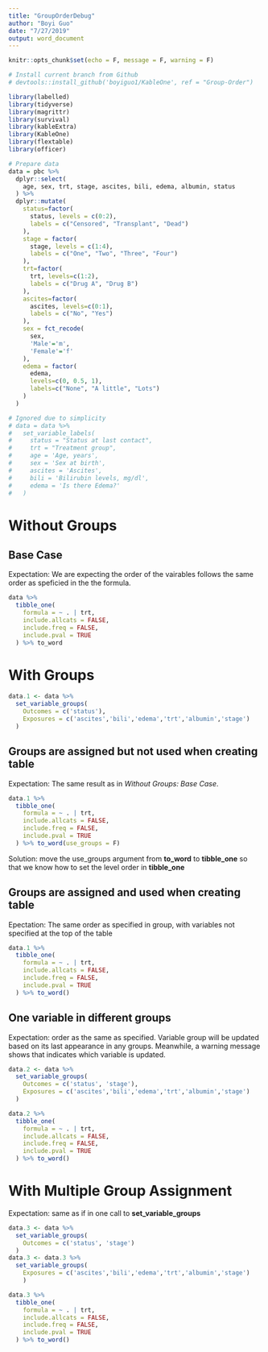 ```yaml
---
title: "GroupOrderDebug"
author: "Boyi Guo"
date: "7/27/2019"
output: word_document
---
```


```r
knitr::opts_chunk$set(echo = F, message = F, warning = F)
```

```r
# Install current branch from Github
# devtools::install_github('boyiguo1/KableOne', ref = "Group-Order")

library(labelled)
library(tidyverse)
library(magrittr)
library(survival)
library(kableExtra)
library(KableOne)
library(flextable)
library(officer)

# Prepare data
data = pbc %>%
  dplyr::select(
    age, sex, trt, stage, ascites, bili, edema, albumin, status
  ) %>%
  dplyr::mutate(
    status=factor(
      status, levels = c(0:2),
      labels = c("Censored", "Transplant", "Dead")
    ),
    stage = factor(
      stage, levels = c(1:4),
      labels = c("One", "Two", "Three", "Four")
    ),
    trt=factor(
      trt, levels=c(1:2),
      labels = c("Drug A", "Drug B")
    ),
    ascites=factor(
      ascites, levels=c(0:1),
      labels = c("No", "Yes")
    ),
    sex = fct_recode(
      sex,
      'Male'='m',
      'Female'='f'
    ),
    edema = factor(
      edema,
      levels=c(0, 0.5, 1),
      labels=c("None", "A little", "Lots")
    )
  ) 

# Ignored due to simplicity
# data = data %>%
#   set_variable_labels(
#     status = "Status at last contact",
#     trt = "Treatment group",
#     age = 'Age, years',
#     sex = 'Sex at birth',
#     ascites = 'Ascites',
#     bili = 'Bilirubin levels, mg/dl',
#     edema = 'Is there Edema?'
#   ) 
```


# Without Groups
## Base Case
Expectation: We are expecting the order of the vairables follows the same order as speficied in the the formula.
```r
data %>% 
  tibble_one(
    formula = ~ . | trt,
    include.allcats = FALSE,
    include.freq = FALSE,
    include.pval = TRUE
  ) %>% to_word
```


# With Groups
```r
data.1 <- data %>%
  set_variable_groups(
    Outcomes = c('status'),
    Exposures = c('ascites','bili','edema','trt','albumin','stage')
  ) 
```
## Groups are assigned but not used when creating table
Expectation: The same result as in _Without Groups: Base Case_.
```r
data.1 %>% 
  tibble_one(
    formula = ~ . | trt,
    include.allcats = FALSE,
    include.freq = FALSE,
    include.pval = TRUE
  ) %>% to_word(use_groups = F)
```
Solution: move the use_groups argument from __to_word__ to __tibble_one__ so that we know how to set the level order in __tibble_one__

## Groups are assigned and used when creating table
Epectation: The same order as specified in group, with variables not specified at the top of the table
```r
data.1 %>% 
  tibble_one(
    formula = ~ . | trt,
    include.allcats = FALSE,
    include.freq = FALSE,
    include.pval = TRUE
  ) %>% to_word()
```


## One variable in different groups
Expectation: order as the same as specified. Variable group will be updated based on its last appearance in any groups. Meanwhile, a warning message shows that indicates which variable is updated.
```r
data.2 <- data %>%
  set_variable_groups(
    Outcomes = c('status', 'stage'),
    Exposures = c('ascites','bili','edema','trt','albumin','stage')
  ) 

data.2 %>% 
  tibble_one(
    formula = ~ . | trt,
    include.allcats = FALSE,
    include.freq = FALSE,
    include.pval = TRUE
  ) %>% to_word()
```



# With Multiple Group Assignment
Expectation: same as if in one call to __set_variable_groups__
```r
data.3 <- data %>%
  set_variable_groups(
    Outcomes = c('status', 'stage')
  ) 
data.3 <- data.3 %>% 
  set_variable_groups(
    Exposures = c('ascites','bili','edema','trt','albumin','stage')
    )

data.3 %>% 
  tibble_one(
    formula = ~ . | trt,
    include.allcats = FALSE,
    include.freq = FALSE,
    include.pval = TRUE
  ) %>% to_word()
```



